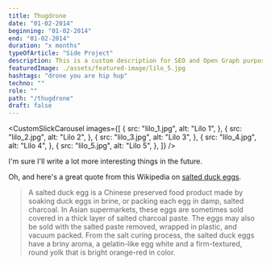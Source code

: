 ```yaml
---
title: Thugdrone
date: "01-02-2014"
beginning: "01-02-2014"
end: "01-02-2014"
duration: "x months"
typeOfArticle: "Side Project"
description: This is a custom description for SEO and Open Graph purposes, rather than the default generated excerpt. Simply add a description field to the frontmatter.
featuredImage: ./assets/featured-image/lilo_5.jpg
hashtags: "drone you are hip hup"
techno: ""
role: ""
path: "/thugdrone"
draft: false
---
```


<CustomSlickCarousel
	images={[
		{
			src: "lilo_1.jpg",
			alt: "Lilo 1",
		},
		{
			src: "lilo_2.jpg",
			alt: "Lilo 2",
		},
		{
			src: "lilo_3.jpg",
			alt: "Lilo 3",
		},
		{
			src: "lilo_4.jpg",
			alt: "Lilo 4",
		},
		{
			src: "lilo_5.jpg",
			alt: "Lilo 5",
		},
	]}
/>

I'm sure I'll write a lot more interesting things in the future.

Oh, and here's a great quote from this Wikipedia on
[salted duck eggs](http://en.wikipedia.org/wiki/Salted_duck_egg).

> A salted duck egg is a Chinese preserved food product made by soaking duck
> eggs in brine, or packing each egg in damp, salted charcoal. In Asian
> supermarkets, these eggs are sometimes sold covered in a thick layer of salted
> charcoal paste. The eggs may also be sold with the salted paste removed,
> wrapped in plastic, and vacuum packed. From the salt curing process, the
> salted duck eggs have a briny aroma, a gelatin-like egg white and a
> firm-textured, round yolk that is bright orange-red in color.
